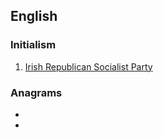 ==English==

===Initialism===
{{en-initialism}}
# [[w:Irish Republican Socialist Party|Irish Republican Socialist Party]]

===Anagrams===
* {{l|en|rips}}
* {{l|en|risp}}